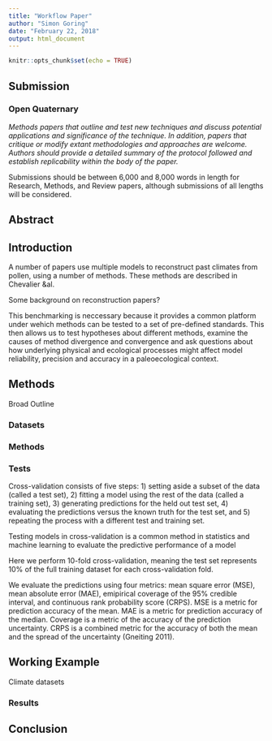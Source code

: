 ```yaml
---
title: "Workflow Paper"
author: "Simon Goring"
date: "February 22, 2018"
output: html_document
---
```


```r
knitr::opts_chunk$set(echo = TRUE)
```

## Submission

### Open Quaternary

*Methods papers that outline and test new techniques and discuss potential applications and significance of the technique. In addition, papers that critique or modify extant methodologies and approaches are welcome. Authors should provide a detailed summary of the protocol followed and establish replicability within the body of the paper.*

Submissions should be between 6,000 and 8,000 words in length for Research, Methods, and Review papers, although submissions of all lengths will be considered.

## Abstract


## Introduction

A number of papers use multiple models to reconstruct past climates from pollen, using a number of methods.  These methods are described in Chevalier &al.

Some background on reconstruction papers?

This benchmarking is neccessary because it provides a common platform under wehich methods can be tested to a set of pre-defined standards.  This then allows us to test hypotheses about different methods, examine the causes of method divergence and convergence and ask questions about how underlying physical and ecological processes might affect model reliability, precision and accuracy in a paleoecological context.

## Methods

Broad Outline

### Datasets

### Methods

### Tests
Cross-validation consists of five steps: 1) setting aside a subset of the data (called a test set), 2) fitting a model using the rest of the data (called a training set), 3) generating predictions for the held out test set, 4) evaluating the predictions versus the known truth for the test set, and 5) repeating the process with a different test and training set.

Testing models in cross-validation is a common method in statistics and machine learning to evaluate the predictive performance of a model

Here we perform 10-fold cross-validation, meaning the test set represents 10% of the full training dataset for each cross-validation fold. 

We evaluate the predictions using four metrics: mean square error (MSE), mean absolute error (MAE), emipirical coverage of the 95% credible interval, and continuous rank probability score (CRPS). MSE is a metric for prediction accuracy of the mean. MAE is a metric for prediction accuracy of the median. Coverage is a metric of the accuracy of the prediction uncertainty. CRPS is a combined metric for the accuracy of both the mean and the spread of the uncertainty (Gneiting 2011). 

## Working Example

Climate datasets

### Results

## Conclusion


